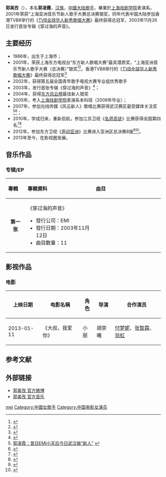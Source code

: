{{藝人
| 姓名     = 郭美孜
| 類型     = 女歌手
| 圖片     =
| 圖片尺寸 = 
| 圖片簡介 = 
| 原名     = 郭凌霞 
| 外文名   = Lisa Guo  
| 外文     = 
| 綽號     =  
| 國籍     = {{PRC}} 
| 民族     = [[汉族|汉族]]
| 出生日期 = {{birth date and age|1986|6|4}} 
| 出生地點 = {{CHN}}[[上海市|上海市]][[黄浦区|黄浦区]]  
| 職業     = [[歌手|歌手]]、[[演员|演员]] 
| 語言     = [[华语|华语]]
| 母校 =  [[上海戏剧学院|上海戏剧学院]]
| 宗教信仰 = 
| 配偶     = 
| 兒女     = 
| 父母     = 
| 音樂類型 = 
| 活躍年代 = 2001年至今
| 代表作   = 《穿过海的声音》
| 唱片公司 =  
| 經紀公司 =    
| 網站     =  
| 相關團體 = 
| 獎項     = 2001上海亚洲音乐节新人歌手大赛银奖<br>2001香港《[[TVB全球华人新秀歌唱大赛|TVB全球华人新秀歌唱大赛]]》总冠军
}}
'''郭美孜'''（{{bd|1986年|6月4日|catIdx=G郭}}），本名'''郭凌霞'''，[[汉族|汉族]]，[[中國大陆|中國大陆]][[歌手|歌手]]，畢業於[[上海戏剧学院|上海戏剧学院]]表演系。2001年荣获“上海亚洲音乐节新人歌手大赛总决赛银奖，同年代表中国大陆参加香港TVB8举行的《[[TVB全球华人新秀歌唱大赛|TVB全球华人新秀歌唱大赛]]》最终获得总冠军，2003年11月26日发行首张专辑《穿过海的声音》。

==主要经历==
*1986年，出生于上海市；
*2001年，荣获上海东方电视台“东方新人歌唱大赛”最具潜质奖，“上海亚洲音乐节新人歌手大赛（总决赛）”银奖<ref>{{Cite web |url=http://imedia.eastday.com/epublish/gb/paper24/20011120/class002400002/hwz39030.htm |title=第四届上海亚洲音乐节昨晚揭幕 |accessdate=2013-11-17 |archive-date=2016-03-04 |archive-url=https://web.archive.org/web/20160304202911/http://imedia.eastday.com/epublish/gb/paper24/20011120/class002400002/hwz39030.htm |dead-url=no }}</ref><ref>{{Cite web |url=http://ent.sina.com.cn/p/i/2001-08-27/55083.html |title=第四届上海亚洲音乐节中国新人歌手大赛落幕 |accessdate=2013-11-17 |archive-date=2015-06-10 |archive-url=https://web.archive.org/web/20150610213622/http://ent.sina.com.cn/p/i/2001-08-27/55083.html |dead-url=no }}</ref>，香港TVB8举行的《[[TVB全球华人新秀歌唱大赛|TVB全球华人新秀歌唱大赛]]》最终获得总冠军<ref>{{Cite web |url=http://ent.enorth.com.cn/system/2001/10/15/000165926.shtml |title=全球华人新秀歌唱大赛决出三甲，郭凌霞夺冠 |accessdate=2013-11-17 |archive-date=2015-06-10 |archive-url=https://web.archive.org/web/20150610202237/http://ent.enorth.com.cn/system/2001/10/15/000165926.shtml |dead-url=no }}</ref>
*2002年，获得第五届全国青年歌手电视大赛专业组优秀歌手
*2003年，发行首张专辑《穿过海的声音》<ref>{{Cite web |url=http://ent.sina.com.cn/p/i/2003-12-26/1448263667.html |title=郭凌霞新势力小小女唱将 挑战三大实力天后 |accessdate=2013-11-17 |archive-date=2015-06-10 |archive-url=https://web.archive.org/web/20150610214355/http://ent.sina.com.cn/p/i/2003-12-26/1448263667.html |dead-url=no }}</ref>；
*2004年，获得[[东方风云榜|东方风云榜]]最佳新人银奖
*2005年，考入[[上海戏剧学院|上海戏剧学院]]表演系本科班（2009年毕业）；
*2007年，参加光线传媒《风云新人》歌唱比赛获得武汉赛区最受媒体关注奖<ref>[http://ent.sina.com.cn/y/2007-07-17/00151640421.shtml%20 郭凌霞：昔日EMI小天后今日武汉做“新人”] {{webarchive|url=https://web.archive.org/web/20150610204151/http://ent.sina.com.cn/y/2007-07-17/00151640421.shtml |date=2015-06-10 }}</ref><ref>{{Cite web |url=http://ent.sina.com.cn/y/2007-07-17/17591641506.shtml |title=郭凌霞获风云新人武汉赛区最受媒体关注奖 |accessdate=2013-11-17 |archive-date=2015-06-10 |archive-url=https://web.archive.org/web/20150610200852/http://ent.sina.com.cn/y/2007-07-17/17591641506.shtml |dead-url=no }}</ref>；
*2010年，学成归来，重新启航，参加江苏卫视《[[名师高徒|名师高徒]]》比赛获得全国第四名<ref>{{Cite web |url=http://ent.sina.com.cn/s/m/2010-08-13/23043051924.shtml |title=高徒郭美孜两救搭档 踢馆战表现抢眼 |accessdate=2013-11-17 |archive-date=2015-06-10 |archive-url=https://web.archive.org/web/20150610203859/http://ent.sina.com.cn/s/m/2010-08-13/23043051924.shtml |dead-url=no }}</ref><ref>{{Cite web |url=http://ent.sina.com.cn/s/p/2010-07-29/23093034260.shtml |title=《名师高徒》配对赛第3场-好声音郭美孜 |accessdate=2013-11-17 |archive-date=2014-05-13 |archive-url=https://web.archive.org/web/20140513052935/http://ent.sina.com.cn/s/p/2010-07-29/23093034260.shtml |dead-url=no }}</ref>
*2012年，参加东方卫视《[[声动亚洲|声动亚洲]]》比赛进入亚洲区总决赛8强<ref>{{Cite web |url=http://ent.sina.com.cn/y/2012-09-03/13473730230.shtml |title=声动亚洲郭美孜成舞台主角 当众示爱常石磊 |accessdate=2013-11-17 |archive-date=2015-06-10 |archive-url=https://web.archive.org/web/20150610231405/http://ent.sina.com.cn/y/2012-09-03/13473730230.shtml |dead-url=no }}</ref><ref>{{Cite web |url=http://ent.qq.com/a/20120906/000450.htm |title=《声动亚洲》亚洲区郭美孜意外退赛 搭档不知情 |accessdate=2013-11-17 |archive-date=2015-06-10 |archive-url=https://web.archive.org/web/20150610225339/http://ent.qq.com/a/20120906/000450.htm |dead-url=no }}</ref>。
*2013年至今，在影视圈发展。

==音乐作品==
===专辑/EP===
{| class="wikitable"
!align="left" width="80px"| 專輯 
!align="left" width="350px"| 專輯資料
!align="left" width="400px"| 曲目
|-
|align="center"| '''第一张'''
|align="left"| 《穿过海的声音》 
* 發行公司：EMI
* 發行日期：2003年11月12日 
* 曲目数量：11 
|align="left" style="font-size: 85%;"|
{{hidden|曲目|
# 穿过海的声音 
# 粉红色的心情
# 感觉特别  
# cos
# 流星
# 转达 
# 第七颗流星
# 口是心非
# 六十六个梦
# 忘了他
# 新鲜感
}}
|}

==影视作品==
===电影===
{| class="wikitable"
|-
! 上映日期  !! 电影名稱 !! 角色 !! 导演 !! 合作演员
|-
| 2013-01-11 || 《大叔，我爱你》 || 小丽||胡崇曦 ||[[付梦妮|付梦妮]]、[[张智霖|张智霖]]、[[翁虹|翁虹]]
|}

==参考文献==
{{reflist}}

==外部链接==
* [http://weibo.com/u/1306077430 郭美孜 官方微博] {{Wayback|url=http://weibo.com/u/1306077430 |date=20181116222229 }}
* [http://music.baidu.com/artist/14637104 郭美孜 官方音乐]{{Dead link|date=2020年1月 |bot=InternetArchiveBot |fix-attempted=yes }}
{{新秀歌唱大賽}} 
{{DEFAULTSORT:Guo meizi}}
[[Category:郭姓|mei]]
[[Category:中國女歌手|Category:中國女歌手]]
[[Category:中国电影女演员|Category:中国电影女演员]]